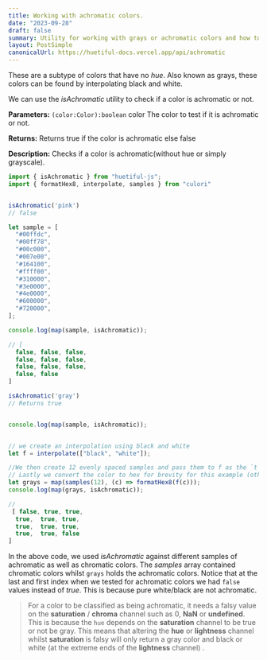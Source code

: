 ```yaml
---
title: Working with achromatic colors.
date: "2023-09-28"
draft: false
summary: Utility for working with grays or achromatic colors and how to differentiate them from chromatic colors programmatically.
layout: PostSimple
canonicalUrl: https://huetiful-docs.vercel.app/api/achromatic
---
```


These are a subtype of colors that have no _hue_. Also known as grays, these colors can be found by interpolating black and white.

We can use the _isAchromatic_ utility to check if a color is achromatic or not.

**Parameters:**
`(color:Color):boolean`
color The color to test if it is achromatic or not.

**Returns:**
Returns true if the color is achromatic else false

**Description:**
Checks if a color is achromatic(without hue or simply grayscale).

```javascript
import { isAchromatic } from "huetiful-js";
import { formatHex8, interpolate, samples } from "culori"


isAchromatic('pink')
// false

let sample = [
  "#00ffdc",
  "#00ff78",
  "#00c000",
  "#007e00",
  "#164100",
  "#ffff00",
  "#310000",
  "#3e0000",
  "#4e0000",
  "#600000",
  "#720000",
];

console.log(map(sample, isAchromatic));

// [
  false, false, false,
  false, false, false,
  false, false, false,
  false, false
]

isAchromatic('gray')
// Returns true


console.log(map(sample, isAchromatic));


// we create an interpolation using black and white
let f = interpolate(["black", "white"]);

//We then create 12 evenly spaced samples and pass them to f as the `t` param required by an interpolating function.
// Lastly we convert the color to hex for brevity for this example (otherwise color objects work fine too.)
let grays = map(samples(12), (c) => formatHex8(f(c)));
console.log(map(grays, isAchromatic));

//
 [ false, true, true,
  true,  true, true,
  true,  true, true,
  true,  true, false
]

```

In the above code, we used _isAchromatic_ against different samples of achromatic as well as chromatic colors. The _samples_ array contained chromatic colors whilst `grays` holds the achromatic colors. Notice that at the last and first index when we tested for achromatic colors we had `false` values instead of _true_. This is because pure white/black are not achromatic.

> For a color to be classified as being achromatic, it needs a falsy value on the **saturation** / **chroma** channel such as 0, **NaN** or **undefined**. This is because the `hue` depends on the **saturation** channel to be true or not be gray. This means that altering the **hue** or **lightness** channel whilst **saturation** is falsy will only return a gray color and black or white (at the extreme ends of the **lightness** channel) .
